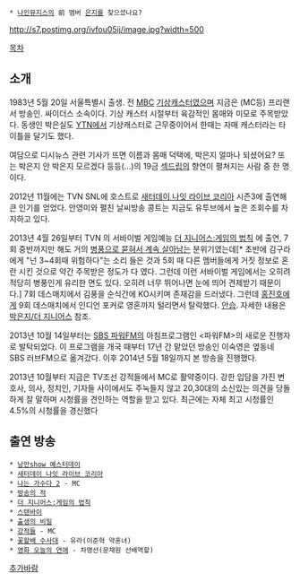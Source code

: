  * [[나인뮤지스]]의 前 멤버 [[은지(나인뮤지스)|은지]]를 찾으셨나요?

http://s7.postimg.org/ivfou05ij/image.jpg?width=500

[[목차]]

== 소개 ==
1983년 5월 20일 서울특별시 출생. 전 [[MBC]] [[기상캐스터]]였으며 지금은 (MC등) 프리랜서 방송인. 싸이더스 소속이다. 기상 캐스터 시절부터 육감적인 몸매와 미모로 주목받았다. 동생인 박은실도 [[YTN]]에서 기상캐스터로 근무중이어서 한때는 자매 캐스터라는 타이틀을 달기도 했다.

여담으로 디시뉴스 관련 기사가 뜨면 이름과 몸매 덕택에, 박은지 얼마나 되셨어요? 또는 박은지 안 박은지 모르겠다 등등(…)의 19금 [[섹드립]]의 향연이 펼쳐지는 사람 중 한 명이다.

2012년 11월에는 TVN SNL에 호스트로 [[새터데이 나잇 라이브 코리아]] 시즌3에 출연해 큰 인기를 얻었다.
안영미와 펼친 날씨방송 콩트는 지금도 유투브에서 높은 조회수를 차지하고 있다.

2013년 4월 26일부터 TVN 의 서바이벌 게임예능 [[더 지니어스:게임의 법칙]] 에 출연, 7회 중반까지만 해도 거의 [[스텔스#s-3|병풍으로 묻혀서 계속 살아남는]] 분위기였는데[* 초반에 김구라에게 "넌 3~4회때 위험하다"는 소리 들은 것과 5회 때 다른 멤버들에게 거짓 정보로 혼란 시킨 것으로 약간 주목받은 정도가 다 였다. 그런데 이런 서바이벌 게임에서는 오히려 적당히 병풍인게 유리한 면도 있다. 오히려 너무 뛰어나면 눈에 띄어 견제받기 때문이다.] 7회 데스매치에서 김풍을 순식간에 KO시키며 존재감을 드러냈다. 그런데 [[홍진호]]에게 9회 데스매치에서 인디언 포커로 영혼까지 털리면서 탈락했다. [[안습]]. 자세한 내용은 [[박은지/더 지니어스]] 참조.


2013년 10월 14일부터는 [[SBS 파워FM]]의 아침프로그램인 <파워FM>의 새로운 진행자로 발탁되었다. 이 프로그램을 개국 때부터 17년 간 맡았던 방송인 이숙영은 옆동네 SBS 러브FM으로 옮겨갔다. 이후 2014년 5월 18일까지 본 방송을 진행했다.

2013년 10월부터 지금은 TV조선 강적들에서 MC로 활약중이다. 강한 입담을 가진 변호사, 의사, 정치인, 기자들 사이에서도 주눅들지 않고 20,30대의 소신있는 의견을 당돌하게 잘 말하며 시청률을 견인하는 역할을 맏고 있다.
최근에는 자체 최고 시청률인 4.5%의 시청률을 경신했다 
== 출연 방송 ==
 * [[낭만show 예스터데이]]
 * [[새터데이 나잇 라이브 코리아]]
 * [[나는 가수다 2]] - MC
 * [[방송의 적]]
 * [[더 지니어스:게임의 법칙]]
 * [[스탠바이]]
 * [[출생의 비밀(드라마)|출생의 비밀]]
 * [[강적들#s-2|강적들]] - MC
 * [[꽃할배 수사대]] - 유라(이준혁 약혼녀)
 * [[영화 오늘의 연애]] - 차명선(문채원 선배역할)

[[추가바람]]
